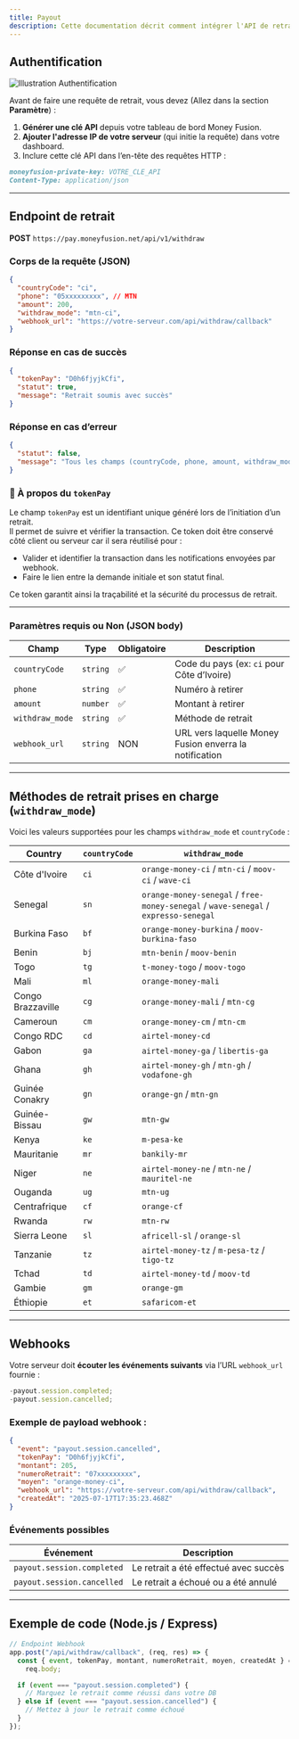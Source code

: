 ```yaml
---
title: Payout
description: Cette documentation décrit comment intégrer l'API de retrait de Money Fusion ainsi que la gestion des webhooks liés aux événements de retrait.
---
```


## Authentification

![Illustration Authentification](https://sc-digital.nyc3.cdn.digitaloceanspaces.com/sc-digital/images/1753185228523-api_key_docs.png)

Avant de faire une requête de retrait, vous devez (Allez dans la section **Paramètre**) :

1. **Générer une clé API** depuis votre tableau de bord Money Fusion.
2. **Ajouter l'adresse IP de votre serveur** (qui initie la requête) dans votre dashboard.
3. Inclure cette clé API dans l’en-tête des requêtes HTTP :

```md
moneyfusion-private-key: VOTRE_CLE_API
Content-Type: application/json
```

---

## Endpoint de retrait

**POST** `https://pay.moneyfusion.net/api/v1/withdraw`

### Corps de la requête (JSON)

```json
{
  "countryCode": "ci",
  "phone": "05xxxxxxxxx", // MTN
  "amount": 200,
  "withdraw_mode": "mtn-ci",
  "webhook_url": "https://votre-serveur.com/api/withdraw/callback"
}
```

### Réponse en cas de succès

```json
{
  "tokenPay": "D0h6fjyjkCfi",
  "statut": true,
  "message": "Retrait soumis avec succès"
}
```

### Réponse en cas d’erreur

```json
{
  "statut": false,
  "message": "Tous les champs (countryCode, phone, amount, withdraw_mode) sont requis."
}
```

### 🔐 À propos du `tokenPay`

Le champ `tokenPay` est un identifiant unique généré lors de l’initiation d’un retrait.  
Il permet de suivre et vérifier la transaction. Ce token doit être conservé côté client ou serveur car il sera réutilisé pour :

- Valider et identifier la transaction dans les notifications envoyées par webhook.
- Faire le lien entre la demande initiale et son statut final.

Ce token garantit ainsi la traçabilité et la sécurité du processus de retrait.

---

### Paramètres requis ou Non (JSON body)

| Champ           | Type     | Obligatoire | Description                                            |
| --------------- | -------- | ----------- | ------------------------------------------------------ |
| `countryCode`   | `string` | ✅          | Code du pays (ex: `ci` pour Côte d’Ivoire)             |
| `phone`         | `string` | ✅          | Numéro à retirer                                       |
| `amount`        | `number` | ✅          | Montant à retirer                                      |
| `withdraw_mode` | `string` | ✅          | Méthode de retrait                                     |
| `webhook_url`   | `string` | NON         | URL vers laquelle Money Fusion enverra la notification |

---

## Méthodes de retrait prises en charge (`withdraw_mode`)

Voici les valeurs supportées pour les champs `withdraw_mode` et `countryCode` :

| Country           | `countryCode` | `withdraw_mode`                                                                     |
| ----------------- | ------------- | ----------------------------------------------------------------------------------- |
| Côte d'Ivoire     | `ci`          | `orange-money-ci` / `mtn-ci` / `moov-ci` / `wave-ci`                                |
| Senegal           | `sn`          | `orange-money-senegal` / `free-money-senegal` / `wave-senegal` / `expresso-senegal` |
| Burkina Faso      | `bf`          | `orange-money-burkina` / `moov-burkina-faso`                                        |
| Benin             | `bj`          | `mtn-benin` / `moov-benin`                                                          |
| Togo              | `tg`          | `t-money-togo` / `moov-togo`                                                        |
| Mali              | `ml`          | `orange-money-mali`                                                                 |
| Congo Brazzaville | `cg`          | `orange-money-mali` / `mtn-cg`                                                      |
| Cameroun          | `cm`          | `orange-money-cm` / `mtn-cm`                                                        |
| Congo RDC         | `cd`          | `airtel-money-cd`                                                                   |
| Gabon             | `ga`          | `airtel-money-ga` / `libertis-ga`                                                   |
| Ghana             | `gh`          | `airtel-money-gh` / `mtn-gh` / `vodafone-gh`                                        |
| Guinée Conakry    | `gn`          | `orange-gn` / `mtn-gn`                                                              |
| Guinée-Bissau     | `gw`          | `mtn-gw`                                                                            |
| Kenya             | `ke`          | `m-pesa-ke`                                                                         |
| Mauritanie        | `mr`          | `bankily-mr`                                                                        |
| Niger             | `ne`          | `airtel-money-ne` / `mtn-ne` / `mauritel-ne`                                        |
| Ouganda           | `ug`          | `mtn-ug`                                                                            |
| Centrafrique      | `cf`          | `orange-cf`                                                                         |
| Rwanda            | `rw`          | `mtn-rw`                                                                            |
| Sierra Leone      | `sl`          | `africell-sl` / `orange-sl`                                                         |
| Tanzanie          | `tz`          | `airtel-money-tz` / `m-pesa-tz` / `tigo-tz`                                         |
| Tchad             | `td`          | `airtel-money-td` / `moov-td`                                                       |
| Gambie            | `gm`          | `orange-gm`                                                                         |
| Éthiopie          | `et`          | `safaricom-et`                                                                      |

---

## Webhooks

Votre serveur doit **écouter les événements suivants** via l’URL `webhook_url` fournie :

```js
-payout.session.completed;
-payout.session.cancelled;
```

### Exemple de payload webhook :

```json
{
  "event": "payout.session.cancelled",
  "tokenPay": "D0h6fjyjkCfi",
  "montant": 205,
  "numeroRetrait": "07xxxxxxxxx",
  "moyen": "orange-money-ci",
  "webhook_url": "https://votre-serveur.com/api/withdraw/callback",
  "createdAt": "2025-07-17T17:35:23.468Z"
}
```

### Événements possibles

| Événement                  | Description                           |
| -------------------------- | ------------------------------------- |
| `payout.session.completed` | Le retrait a été effectué avec succès |
| `payout.session.cancelled` | Le retrait a échoué ou a été annulé   |

---

## Exemple de code (Node.js / Express)

```js
// Endpoint Webhook
app.post("/api/withdraw/callback", (req, res) => {
  const { event, tokenPay, montant, numeroRetrait, moyen, createdAt } =
    req.body;

  if (event === "payout.session.completed") {
    // Marquez le retrait comme réussi dans votre DB
  } else if (event === "payout.session.cancelled") {
    // Mettez à jour le retrait comme échoué
  }
});
```
